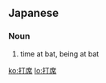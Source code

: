 ==Japanese==
{{ja-kanjitab|だ|せき|yomi=on}}

===Noun===
{{ja-noun|だせき}}

# {{lb|ja|baseball|sort=たせき'}} time at bat, being at bat

[[ko:打席]]
[[lo:打席]]